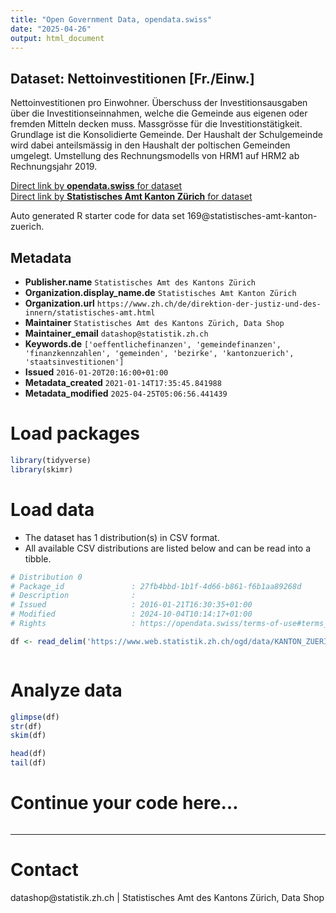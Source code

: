 ```yaml
---
title: "Open Government Data, opendata.swiss"
date: "2025-04-26"
output: html_document
---
```


## Dataset: Nettoinvestitionen [Fr./Einw.]

Nettoinvestitionen pro Einwohner. Überschuss der Investitionsausgaben über die Investitionseinnahmen, welche die Gemeinde aus eigenen oder fremden Mitteln decken muss. Massgrösse für die Investitionstätigkeit. Grundlage ist die Konsolidierte Gemeinde. Der Haushalt der Schulgemeinde wird dabei anteilsmässig in den Haushalt der poltischen Gemeinden umgelegt. Umstellung des Rechnungsmodells von HRM1 auf HRM2 ab Rechnungsjahr 2019.

[Direct link by **opendata.swiss** for dataset](https://opendata.swiss/de/dataset/nettoinvestitionen-fr-einw)<br>
[Direct link by **Statistisches Amt Kanton Zürich** for dataset](https://www.zh.ch/de/politik-staat/gemeinden/gemeindeportraet.html)

Auto generated R starter code for data set 169@statistisches-amt-kanton-zuerich.

## Metadata

- **Publisher.name** `Statistisches Amt des Kantons Zürich`
- **Organization.display_name.de** `Statistisches Amt Kanton Zürich`
- **Organization.url** `https://www.zh.ch/de/direktion-der-justiz-und-des-innern/statistisches-amt.html`
- **Maintainer** `Statistisches Amt des Kantons Zürich, Data Shop`
- **Maintainer_email** `datashop@statistik.zh.ch`
- **Keywords.de** `['oeffentlichefinanzen', 'gemeindefinanzen', 'finanzkennzahlen', 'gemeinden', 'bezirke', 'kantonzuerich', 'staatsinvestitionen']`
- **Issued** `2016-01-20T20:16:00+01:00`
- **Metadata_created** `2021-01-14T17:35:45.841988`
- **Metadata_modified** `2025-04-25T05:06:56.441439`


# Load packages

```r

library(tidyverse)
library(skimr)

```

# Load data

-   The dataset has 1 distribution(s) in CSV format.
-   All available CSV distributions are listed below and can be read into a tibble.

```r

# Distribution 0
# Package_id               : 27fb4bbd-1b1f-4d66-b861-f6b1aa89268d
# Description              : 
# Issued                   : 2016-01-21T16:30:35+01:00
# Modified                 : 2024-10-04T10:14:17+01:00
# Rights                   : https://opendata.swiss/terms-of-use#terms_by

df <- read_delim('https://www.web.statistik.zh.ch/ogd/data/KANTON_ZUERICH_430.csv')



```

# Analyze data

```r

glimpse(df)
str(df)
skim(df)

head(df)
tail(df)

```

# Continue your code here...

```r

```

------------------------------------------------------------------------

# Contact

datashop@statistik.zh.ch | Statistisches Amt des Kantons Zürich, Data Shop
